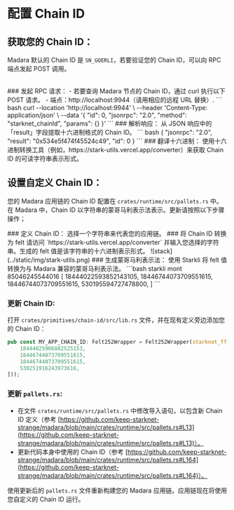 
# 配置 Chain ID

## 获取您的 Chain ID：

Madara 默认的 Chain ID 是 `SN_GOERLI`，若要验证您的 Chain ID，可以向 RPC 端点发起 POST 调用。<br></br>

<Steps>
### 发起 RPC 请求：
- 若要查询 Madara 节点的 Chain ID，通过 curl 执行以下 POST 请求。
- 端点：http://localhost:9944（请用相应的远程 URL 替换）.
``` bash
    curl --location 'http://localhost:9944' \
    --header 'Content-Type: application/json' \
    --data '{
        "id": 0,
        "jsonrpc": "2.0",
        "method": "starknet_chainId",
        "params": {}
    }'
```
### 解析响应：
从 JSON 响应中的「result」字段提取十六进制格式的 Chain ID。
``` bash
    {
        "jsonrpc": "2.0",
        "result": "0x534e5f474f45524c49",
        "id": 0
    }
```
### 翻译十六进制：
使用十六进制转换工具（例如，https://stark-utils.vercel.app/converter）来获取 Chain ID 的可读字符串表示形式。
</Steps>

## 设置自定义 Chain ID：

您的 Madara 应用链的 Chain ID 配置在 `crates/runtime/src/pallets.rs` 中。在 Madara 中，Chain ID 以字符串的蒙哥马利表示法表示。更新请按照以下步骤操作；

<Steps>
### 定义 Chain ID：
选择一个字符串来代表您的应用链。
### 将 Chain ID 转换为 felt
请访问 `https://stark-utils.vercel.app/converter` 并输入您选择的字符串。生成的 felt 值是该字符串的十六进制表示形式。
![stack](../static/img/stark-utils.png)
### 生成蒙哥马利表示法：
使用 Starkli 将 felt 值转换为与 Madara 兼容的蒙哥马利表示法。
```bash
starkli mont 85046245544016
[
    18444022593852143105,
    18446744073709551615,
    18446744073709551615,
    530195594727478800,
]
```

### 更新 Chain ID:

打开 `crates/primitives/chain-id/src/lib.rs` 文件，并在现有定义旁边添加您的 Chain ID：

```rust
pub const MY_APP_CHAIN_ID: Felt252Wrapper = Felt252Wrapper(starknet_ff::FieldElement::from_mont([
    18444025906882525153,
    18446744073709551615,
    18446744073709551615,
    530251916243973616,
]));
```

### 更新 `pallets.rs`:

- 在文件 `crates/runtime/src/pallets.rs` 中修改导入语句，以包含新 Chain ID 定义（参考 [https://github.com/keep-starknet-strange/madara/blob/main/crates/runtime/src/pallets.rs#L13](https://github.com/keep-starknet-strange/madara/blob/main/crates/runtime/src/pallets.rs#L13)）。
- 更新代码本身中使用的 Chain ID（参考 [https://github.com/keep-starknet-strange/madara/blob/main/crates/runtime/src/pallets.rs#L164](https://github.com/keep-starknet-strange/madara/blob/main/crates/runtime/src/pallets.rs#L164)）。

使用更新后的 `pallets.rs` 文件重新构建您的 Madara 应用链。应用链现在将使用您自定义的 Chain ID 运行。

</Steps>
